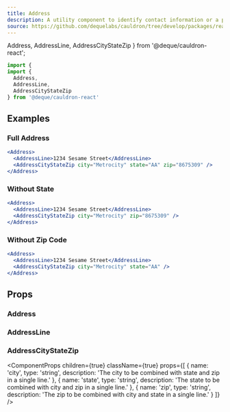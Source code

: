 ```yaml
---
title: Address
description: A utility component to identify contact information or a physical address.
source: https://github.com/dequelabs/cauldron/tree/develop/packages/react/src/components/Address/index.tsx
---
```


  Address,
  AddressLine,
  AddressCityStateZip
} from '@deque/cauldron-react';

```jsx
import {
import {
  Address,
  AddressLine,
  AddressCityStateZip
} from '@deque/cauldron-react'
```

## Examples

### Full Address

```jsx example
<Address>
  <AddressLine>1234 Sesame Street</AddressLine>
  <AddressCityStateZip city="Metrocity" state="AA" zip="8675309" />
</Address>
```

### Without State

```jsx example
<Address>
  <AddressLine>1234 Sesame Street</AddressLine>
  <AddressCityStateZip city="Metrocity" zip="8675309" />
</Address>
```

### Without Zip Code

```jsx example
<Address>
  <AddressLine>1234 Sesame Street</AddressLine>
  <AddressCityStateZip city="Metrocity" state="AA" />
</Address>
```

## Props

### Address

<ComponentProps children={true} className={true} />

### AddressLine

<ComponentProps children={true} className={true} />

### AddressCityStateZip

<ComponentProps
  children={true}
  className={true}
  props={[
    {
      name: 'city',
      type: 'string',
      description:
        'The city to be combined with state and zip in a single line.'
    },
    {
      name: 'state',
      type: 'string',
      description:
        'The state to be combined with city and zip in a single line.'
    },
    {
      name: 'zip',
      type: 'string',
      description:
        'The zip to be combined with city and state in a single line.'
    }
  ]}
/>

